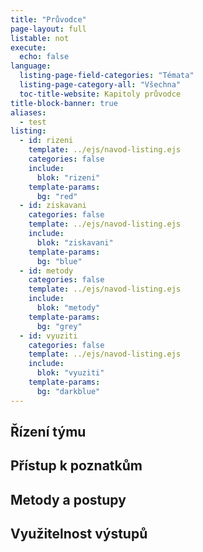 ```yaml
---
title: "Průvodce"
page-layout: full
listable: not
execute:
  echo: false
language: 
  listing-page-field-categories: "Témata"
  listing-page-category-all: "Všechna"
  toc-title-website: Kapitoly průvodce
title-block-banner: true
aliases: 
  - test
listing:
  - id: rizeni
    template: ../ejs/navod-listing.ejs
    categories: false
    include: 
      blok: "rizeni"
    template-params:
      bg: "red"
  - id: ziskavani
    categories: false
    template: ../ejs/navod-listing.ejs
    include: 
      blok: "ziskavani"
    template-params:
      bg: "blue"
  - id: metody
    categories: false
    template: ../ejs/navod-listing.ejs
    include: 
      blok: "metody"
    template-params:
      bg: "grey"
  - id: vyuziti
    categories: false
    template: ../ejs/navod-listing.ejs
    include: 
      blok: "vyuziti"
    template-params:
      bg: "darkblue"
---
```


:::{.column-page}

## Řízení týmu

::: {#rizeni}
:::

## Přístup k poznatkům

::: {#ziskavani}
:::

## Metody a postupy

::: {#metody}
:::

## Využitelnost výstupů

::: {#vyuziti}
:::

:::


